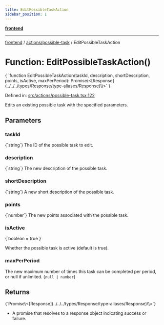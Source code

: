 ```yaml
---
title: EditPossibleTaskAction
sidebar_position: 1
---
```



[**frontend**](../../..)

***

[frontend](../../..) / [actions/possible-task](..) / EditPossibleTaskAction

# Function: EditPossibleTaskAction()

<CodeBlock language="ts">
{ `function EditPossibleTaskAction(taskId, description, shortDescription, points, isActive, maxPerPeriod): Promise\<[Response](../../../types/Response/type-aliases/Response)\<void\>\>` }
</CodeBlock>

Defined in: [src/actions/possible-task.tsx:122](https://github.com/svsticky/CommitteeClash/blob/f974faa16c13593c1cc0eea50bf89b045abdabb5/frontend/src/actions/possible-task.tsx#L122)

Edits an existing possible task with the specified parameters.

## Parameters

### taskId
<CodeBlock language="ts">
{`string`}
</CodeBlock>
The ID of the possible task to edit.

### description
<CodeBlock language="ts">
{`string`}
</CodeBlock>
The new description of the possible task.

### shortDescription
<CodeBlock language="ts">
{`string`}
</CodeBlock>
A new short description of the possible task.

### points
<CodeBlock language="ts">
{`number`}
</CodeBlock>
The new points associated with the possible task.

### isActive
<CodeBlock language="ts">
{`boolean = true`}
</CodeBlock>

Whether the possible task is active (default is true).

### maxPerPeriod

The new maximum number of times this task can be completed per period, or null if unlimited.
<CodeBlock language="ts">
{`null | number`}
</CodeBlock>

## Returns
<CodeBlock language="ts">
{`Promise\<[Response](../../../types/Response/type-aliases/Response)\<void\>\>`}
</CodeBlock>

- A promise that resolves to a response object indicating success or failure.
